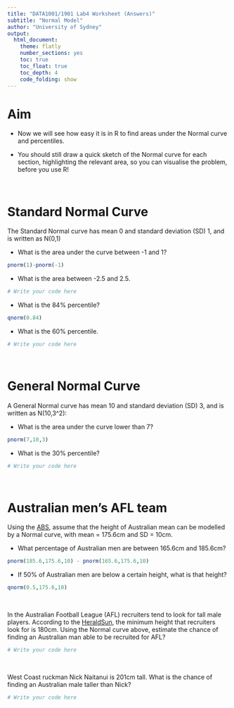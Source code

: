 ```yaml
---
title: "DATA1001/1901 Lab4 Worksheet (Answers)"
subtitle: "Normal Model"
author: "University of Sydney"
output:
  html_document:
    theme: flatly
    number_sections: yes
    toc: true
    toc_float: true
    toc_depth: 4
    code_folding: show
---
```

<style>
h2 { /* Header 2 */
    font-size: 22px
}
</style>

<style>
h3 { /* Header 3 */
    font-size: 18px
}
</style>


# <i class="fa fa-crosshairs"></i> Aim {-}

- Now we will see how easy it is in R to find areas under the Normal curve and percentiles.

- You should still draw a quick sketch of the Normal curve for each section, highlighting the relevant area, so you can visualise the problem, before you use R!

<br>

# Standard Normal Curve

The Standard Normal curve has mean 0 and standard deviation (SD) 1, and is written as  N(0,1)

- What is the area under the curve between -1 and 1?

```r
pnorm(1)-pnorm(-1)
```

- What is the  area between -2.5 and 2.5.

```r
# Write your code here
```


- What is the 84% percentile?

```r
qnorm(0.84)
```

- What is the 60% percentile.

```r
# Write your code here
```

<br>


# General Normal Curve

A General Normal curve has mean 10 and standard deviation (SD) 3, and is written as  N(10,3^2):

- What is the area under the curve lower than 7?

```r
pnorm(7,10,3) 
```

- What is the 30% percentile?

```r
# Write your code here
```

<br>

# <i class="fas fa-football-ball"></i> Australian men's AFL team

Using the [ABS](http://www.abs.gov.au/ausstats/abs@.nsf/Lookup/4338.0main+features212011-13 ), assume that the height of Australian mean can be modelled by a Normal curve, with mean = 175.6cm and SD = 10cm.

- What percentage of Australian men are between 165.6cm and 185.6cm?

```r
pnorm(185.6,175.6,10) - pnorm(165.6,175.6,10)
```


- If 50% of Australian men are below a certain height, what is that height?

```r
qnorm(0.5,175.6,10)
```


<br>

In the Australian Football League (AFL) recruiters tend to look for tall male players. According to the [HeraldSun](http://www.heraldsun.com.au/sport/afl/size-matters-at-afl-level/story-e6frf9jf-1226650225771), the minimum height that recruiters look for is 180cm. Using the Normal curve above, estimate the chance of finding an Australian man able to be recruited for AFL?

```r
# Write your code here
```

<br>

West Coast ruckman Nick Naitanui is 201cm tall. What is the chance of finding an Australian male taller than Nick?

```r
# Write your code here
```

